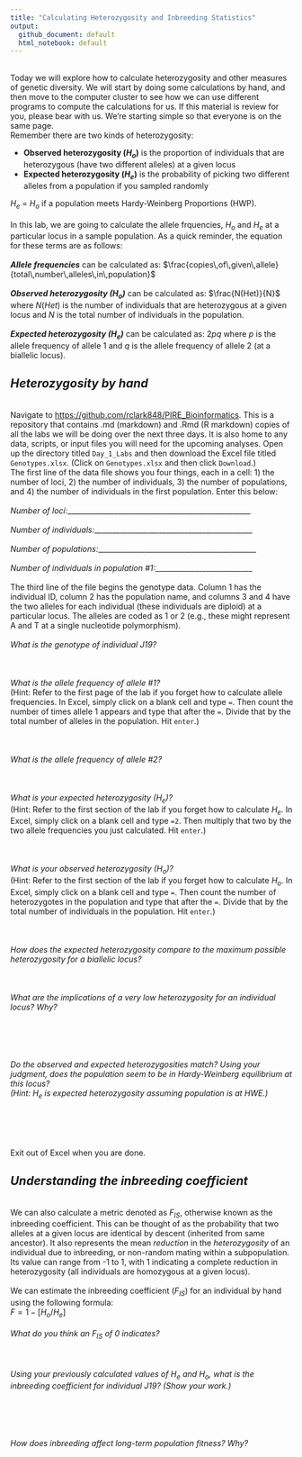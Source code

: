 ```yaml
---
title: "Calculating Heterozygosity and Inbreeding Statistics"
output: 
  github_document: default
  html_notebook: default
---
```


\
Today we will explore how to calculate heterozygosity and other measures of genetic diversity. We will start by doing some calculations by hand, and then move to the computer cluster to see how we can use different programs to compute the calculations for us. If this material is review for you, please bear with us. We're starting simple so that everyone is on the same page.
\
Remember there are two kinds of heterozygosity:

* __Observed heterozygosity ($H_{o}$)__ is the proportion of individuals that are heterozygous (have two different alleles) at a given locus
* __Expected heterozygosity ($H_{e}$)__ is the probability of picking two different alleles from a population if you sampled randomly

$H_{e}$ = $H_{o}$ if a population meets Hardy-Weinberg Proportions (HWP).
\
\
In this lab, we are going to calculate the allele frquencies, $H_{o}$ and $H_{e}$ at a particular locus in a sample population. As a quick reminder, the equation for these terms are as follows:
\
\
___Allele frequencies___ can be calculated as: $\frac{copies\,of\,given\,allele}{total\,number\,alleles\,in\,population}$
\
\
___Observed heterozygosity ($H_{o}$)___ can be calculated as: $\frac{N(Het)}{N}$ where $N(Het)$ is the number of individuals that are heterozygous at a given locus and $N$ is the total number of individuals in the population.
\
\
___Expected heterozygosity ($H_{e}$)___ can be calculated as: $2pq$ where $p$ is the allele frequency of allele 1 and $q$ is the allele frequency of allele 2 (at a biallelic locus).

## *__Heterozygosity by hand__*
\
Navigate to <https://github.com/rclark848/PIRE_Bioinformatics>. This is a repository that contains .md (markdown) and .Rmd (R markdown) copies of all the labs we will be doing over the next three days. It is also home to any data, scripts, or input files you will need for the upcoming analyses. Open up the directory titled `Day_1_Labs` and then download the Excel file titled `Genotypes.xlsx`. (Click on `Genotypes.xlsx` and then click `Download`.)
\
The first line of the data file shows you four things, each in a cell: 1) the number of loci, 2) the number of individuals, 3) the number of populations, and 4) the number of individuals in the first population. Enter this below:
\
\
*Number of loci:*___________________________________________________
\
\
*Number of individuals:*____________________________________________
\
\
*Number of populations:*____________________________________________
\
\
*Number of individuals in population #1:*___________________________
\
\
The third line of the file begins the genotype data. Column 1 has the individual ID, column 2 has the population name, and columns 3 and 4 have the two alleles for each individual (these individuals are diploid) at a particular locus. The alleles are coded as 1 or 2 (e.g., these might represent A and T at a single nucleotide polymorphism).
\
\
*What is the genotype of individual J19?*
\
\
\
\
*What is the allele frequency of allele #1?*
\
(Hint: Refer to the first page of the lab if you forget how to calculate allele frequencies. In Excel, simply click on a blank cell and type `=`. Then count the number of times allele 1 appears and type that after the `=`. Divide that by the total number of alleles in the population. Hit `enter`.)
\
\
\
\
*What is the allele frequency of allele #2?*
\
\
\
\
*What is your expected heterozygosity ($H_{e}$)?*
\
(Hint: Refer to the first section of the lab if you forget how to calculate $H_{e}$. In Excel, simply click on a blank cell and type `=2`. Then multiply that two by the two allele frequencies you just calculated. Hit `enter`.)
\
\
\
\
*What is your observed heterozygosity ($H_{o}$)?*
\
(Hint: Refer to the first section of the lab if you forget how to calculate $H_{o}$. In Excel, simply click on a blank cell and type `=`. Then count the number of heterozygotes in the population and type that after the `=`. Divide that by the total number of individuals in the population. Hit `enter`.)
\
\
\
\
*How does the expected heterozygosity compare to the maximum possible heterozygosity for a biallelic locus?*
\
\
\
\
*What are the implications of a very low heterozygosity for an individual locus? Why?*
\
\
\
\
\
\
*Do the observed and expected heterozygosities match? Using your judgment, does the population seem to be in Hardy-Weinberg equilibrium at this locus?*
\
*(Hint: $H_{e}$ is expected heterozygosity assuming population is at HWE.)*
\
\
\
\
\
\
Exit out of Excel when you are done.

## *__Understanding the inbreeding coefficient__*
\
We can also calculate a metric denoted as $F_{IS}$, otherwise known as the inbreeding coefficient. This can be thought of as the probability that two alleles at a given locus are identical by descent (inherited from same ancestor). It also represents the mean *reduction* in the *heterozygosity* of an individual due to inbreeding, or non-random mating within a subpopulation. Its value can range from -1 to 1, with 1 indicating a complete reduction in heterozygosity (all individuals are homozygous at a given locus).
\
\
We can estimate the inbreeding coefficient ($F_{IS}$) for an individual by hand using the following formula:
\
$F = 1 - [H_{o}/H_{e}]$
\
\
*What do you think an $F_{IS}$ of 0 indicates?*
\
\
\
\
*Using your previously calculated values of $H_{e}$ and $H_{o}$, what is the inbreeding coefficient for individual J19? (Show your work.)*
\
\
\
\
\
\
*How does inbreeding affect long-term population fitness? Why?*
